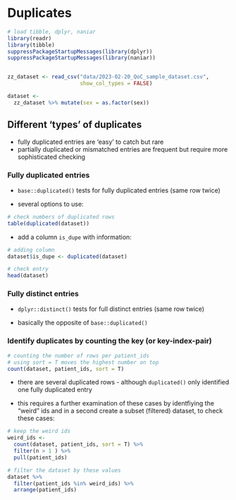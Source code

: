 # Duplicates

```r
# load tibble, dplyr, naniar
library(readr)
library(tibble)
suppressPackageStartupMessages(library(dplyr))
suppressPackageStartupMessages(library(naniar))


zz_dataset <- read_csv("data/2023-02-20_QoC_sample_dataset.csv", 
                       show_col_types = FALSE)

dataset <- 
  zz_dataset %>% mutate(sex = as.factor(sex))
```

## Different 'types' of duplicates

- fully duplicated entries are 'easy' to catch but rare
- partially duplicated or mismatched entries are frequent but require more 
  sophisticated checking

### Fully duplicated entries

- `base::duplicated()` tests for fully duplicated entries (same row twice)

- several options to use: 

```r
# check numbers of duplicated rows
table(duplicated(dataset))
```

- add a column `is_dupe` with information:

```r
# adding column
dataset$is_dupe <- duplicated(dataset)

# check entry
head(dataset)
```


### Fully distinct entries

- `dplyr::distinct()` tests for full distinct entries (same row twice)

- basically the opposite of `base::duplicated()`


### Identify duplicates by counting the key (or key-index-pair)

```r
# counting the number of rows per patient_ids
# using sort = T moves the highest number on top
count(dataset, patient_ids, sort = T)
```

- there are several duplicated rows - although `duplicated()` only identified one 
fully duplicated entry

- this requires a further examination of these cases by identfiying the 
 "weird" ids and in a second create a subset (filtered) dataset, to check 
 these cases: 

```r
# keep the weird ids
weird_ids <- 
  count(dataset, patient_ids, sort = T) %>% 
  filter(n > 1 ) %>% 
  pull(patient_ids)

# filter the dataset by these values
dataset %>% 
  filter(patient_ids %in% weird_ids) %>% 
  arrange(patient_ids)
```







